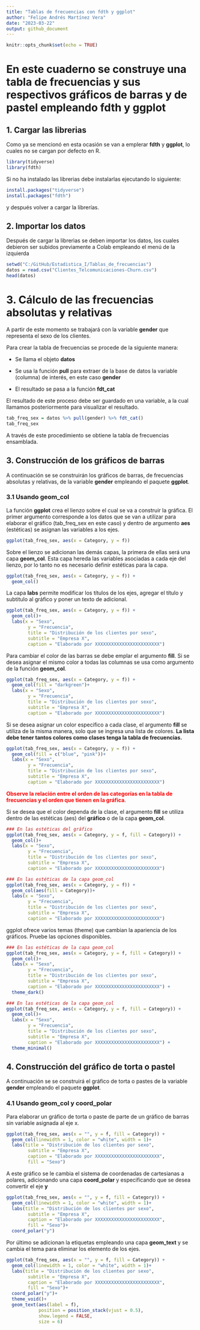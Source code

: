 ```yaml
---
title: "Tablas de frecuencias con fdth y ggplot"
author: "Felipe Andrés Martínez Vera"
date: "2023-03-22"
output: github_document
---
```


```r
knitr::opts_chunk$set(echo = TRUE)
```

# **En este cuaderno se construye una tabla de frecuencias y sus respectivos gráficos de barras y de pastel empleando fdth y ggplot**

## **1. Cargar las librerias**

Como ya se mencionó en esta ocasión se van a emplerar **fdth** y **ggplot**, lo cuales no se cargan por defecto en R.

```r
library(tidyverse)
library(fdth)
```

Si no ha instalado las librerias debe instalarlas ejecutando lo siguiente:

```r
install.packages("tidyverse")
install.packages("fdth")
```

y después volver a cargar la librerías.

## 2. Importar los datos

Después de cargar la librerìas se deben importar los datos, los cuales debieron ser subidos previamente a Colab empleando el menú de la izquierda

```r
setwd("C:/GitHub/Estadistica_I/Tablas_de_frecuencias")
datos = read.csv("Clientes_Telcomunicaciones-Churn.csv")
head(datos)
```

# **3. Cálculo de las frecuencias absolutas y relativas**

A partir de este momento se trabajará con la variable **gender** que representa el sexo de los clientes.

Para crear la tabla de frecuencias se procede de la siguiente manera:

-   Se llama el objeto **datos**

-   Se usa la función **pull** para extraer de la base de datos la variable (columna) de interés, en este caso **gender**

-   El resultado se pasa a la función **fdt_cat**

El resultado de este proceso debe ser guardado en una variable, a la cual llamamos posteriormente para visualizar el resultado.

```r
tab_freq_sex = datos %>% pull(gender) %>% fdt_cat()
tab_freq_sex
```

A través de este procedimiento se obtiene la tabla de frecuencias ensamblada.

## **3. Construcción de los gráficos de barras**

A continuación se se construirán los gráficos de barras, de frecuencias absolutas y relativas, de la variable **gender** empleando el paquete **ggplot**.

### **3.1 Usando geom_col**

La función **ggplot** crea el lienzo sobre el cual se va a construir la gráfica. El primer argumento corresponde a los datos que se van a utilizar para elaborar el gráfico (tab_freq_sex en este caso) y dentro de argumento **aes** (estéticas) se asignan las variables a los ejes.

```r
ggplot(tab_freq_sex, aes(x = Category, y = f))
```

Sobre el lienzo se adicionan las demás capas, la primera de ellas será una capa **geom_col**. Esta capa hereda las variables asociadas a cada eje del lienzo, por lo tanto no es necesario definir estéticas para la capa.

```r
ggplot(tab_freq_sex, aes(x = Category, y = f)) +
  geom_col()
```

La capa **labs** permite modificar los títulos de los ejes, agregar el título y subtitulo al gráfico y poner un texto de adicional.

```r
ggplot(tab_freq_sex, aes(x = Category, y = f)) +
  geom_col()+
  labs(x = "Sexo",
        y = "Frecuencia",
        title = "Distribución de los clientes por sexo",
        subtitle = "Empresa X",
        caption = "Elaborado por XXXXXXXXXXXXXXXXXXXXXXXX")
```

Para cambiar el color de las barras se debe emplar el argumento **fill**. Si se desea asignar el mismo color a todas las columnas se usa como argumento de la función **geom_col**.

```r
ggplot(tab_freq_sex, aes(x = Category, y = f)) +
  geom_col(fill = "darkgreen")+
  labs(x = "Sexo",
        y = "Frecuencia",
        title = "Distribución de los clientes por sexo",
        subtitle = "Empresa X",
        caption = "Elaborado por XXXXXXXXXXXXXXXXXXXXXXXX")
```

Si se desea asignar un color especifico a cada clase, el argumento **fill** se utiliza de la misma manera, solo que se ingresa una lista de colores. **La lista debe tener tantos colores como clases tenga la tabla de frecuencias.**

```r
ggplot(tab_freq_sex, aes(x = Category, y = f)) +
  geom_col(fill = c("blue", "pink"))+
  labs(x = "Sexo",
        y = "Frecuencia",
        title = "Distribución de los clientes por sexo",
        subtitle = "Empresa X",
        caption = "Elaborado por XXXXXXXXXXXXXXXXXXXXXXXX")
```


<span style="color:red">**Observe la relación entre el orden de las categorías en la tabla de frecuencias y el orden que tienen en la gráfica**</span>.

Si se desea que el color dependa de la clase, el argumento **fill** se utiliza dentro de las estéticas (aes) del **gráfico** o de la capa **geom_col**.

```r
### En las estéticas del gráfico
ggplot(tab_freq_sex, aes(x = Category, y = f, fill = Category)) +
  geom_col()+
  labs(x = "Sexo",
        y = "Frecuencia",
        title = "Distribución de los clientes por sexo",
        subtitle = "Empresa X",
        caption = "Elaborado por XXXXXXXXXXXXXXXXXXXXXXXX")
```

```r
### En las estéticas de la capa geom_col
ggplot(tab_freq_sex, aes(x = Category, y = f)) +
  geom_col(aes(fill = Category))+
  labs(x = "Sexo",
        y = "Frecuencia",
        title = "Distribución de los clientes por sexo",
        subtitle = "Empresa X",
        caption = "Elaborado por XXXXXXXXXXXXXXXXXXXXXXXX")
```

ggplot ofrece varios temas (theme) que cambian la apariencia de los gráficos. Pruebe las opciones disponibles.

```r
### En las estéticas de la capa geom_col
ggplot(tab_freq_sex, aes(x = Category, y = f, fill = Category)) +
  geom_col()+
  labs(x = "Sexo",
        y = "Frecuencia",
        title = "Distribución de los clientes por sexo",
        subtitle = "Empresa X",
        caption = "Elaborado por XXXXXXXXXXXXXXXXXXXXXXXX") +
  theme_dark()
```

```r
### En las estéticas de la capa geom_col
ggplot(tab_freq_sex, aes(x = Category, y = f, fill = Category)) +
  geom_col()+
  labs(x = "Sexo",
        y = "Frecuencia",
        title = "Distribución de los clientes por sexo",
        subtitle = "Empresa X",
        caption = "Elaborado por XXXXXXXXXXXXXXXXXXXXXXXX") +
  theme_minimal()
```

## **4. Construcción del gráfico de torta o pastel**

A continuación se se construirá el gráfico de torta o pastes de la variable **gender** empleando el paquete **ggplot**.

### **4.1 Usando geom_col y coord_polar**

Para elaborar un gráfico de torta o paste de parte de un gráfico de barras sin variable asignada al eje x.

```r
ggplot(tab_freq_sex, aes(x = "", y = f, fill = Category)) +
  geom_col(linewidth = 1, color = "white", width = 1)+
  labs(title = "Distribución de los clientes por sexo",
        subtitle = "Empresa X",
        caption = "Elaborado por XXXXXXXXXXXXXXXXXXXXXXXX",
        fill = "Sexo")
```

A este gráfico se le cambia el sistema de coordenadas de cartesianas a polares, adicionando una capa **coord_polar** y especificando que se desea convertir el eje **y**

```r
ggplot(tab_freq_sex, aes(x = "", y = f, fill = Category)) +
  geom_col(linewidth = 1, color = "white", width = 1)+
  labs(title = "Distribución de los clientes por sexo",
        subtitle = "Empresa X",
        caption = "Elaborado por XXXXXXXXXXXXXXXXXXXXXXXX",
        fill = "Sexo")+
  coord_polar("y")
```

Por último se adicionan la etiquetas empleando una capa **geom_text** y se cambia el tema para eliminar los elemento de los ejes.

```r
ggplot(tab_freq_sex, aes(x = "", y = f, fill = Category)) +
  geom_col(linewidth = 1, color = "white", width = 1)+
  labs(title = "Distribución de los clientes por sexo",
        subtitle = "Empresa X",
        caption = "Elaborado por XXXXXXXXXXXXXXXXXXXXXXXX",
        fill = "Sexo")+
  coord_polar("y")+
  theme_void()+
  geom_text(aes(label = f),
            position = position_stack(vjust = 0.5),
            show.legend = FALSE,
            size = 6)
```
